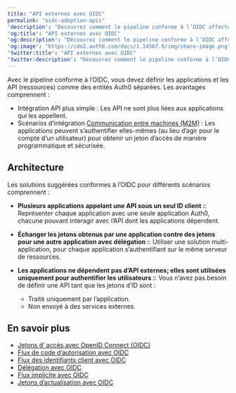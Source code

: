 ---
title: "API externes avec OIDC"
permalink: "oidc-adoption-apis"
'description': "Découvrez comment le pipeline conforme à l’OIDC affecte votre utilisation des API externes et des jetons utilisés pour les sécuriser."
'og:title': "API externes avec OIDC"
'og:description': "Découvrez comment le pipeline conforme à l’OIDC affecte votre utilisation des API externes et des jetons utilisés pour les sécuriser."
'og:image': "https://cdn2.auth0.com/docs/1.14567.0/img/share-image.png"
'twitter:title': "API externes avec OIDC"
'twitter:description': "Découvrez comment le pipeline conforme à l’OIDC affecte votre utilisation des API externes et des jetons utilisés pour les sécuriser."
---

Avec le pipeline conforme à l’OIDC, vous devez définir les applications et les API (ressources) comme des entités Auth0 séparées. Les avantages comprennent :

* Intégration API plus simple : Les API ne sont plus liées aux applications qui les appellent.
* Scénarios d’intégration  [Communication entre machines (M2M)](/docs/fr-ca/get-started/authentication-and-authorization-flow/client-credentials-flow) : Les applications peuvent s’authentifier elles-mêmes (au lieu d’agir pour le compte d’un utilisateur) pour obtenir un jeton d’accès de manière programmatique et sécurisée.

## Architecture

Les solutions suggérées conformes à l’OIDC pour différents scénarios comprennent :

* **Plusieurs applications appelant une API sous un seul ID client :**: Représenter chaque application avec une seule application Auth0, chacune pouvant interagir avec l’API dont les applications dépendent.
* **Échanger les jetons obtenus par une application contre des jetons pour une autre application avec délégation :**: Utiliser une solution multi-application, pour chaque application s’authentifiant sur le même serveur de ressources.
* **Les applications ne dépendent pas d’API externes; elles sont utilisées uniquement pour authentifier les utilisateurs :**: Vous n’avez pas besoin de définir une API tant que les jetons d’ID sont :

  + Traité uniquement par l’application.
  + Non envoyé à des services externes.

## En savoir plus

* [Jetons d’ accès avec OpenID Connect (OIDC)](/docs/fr-ca/authenticate/login/oidc-conformant-authentication/oidc-adoption-access-tokens)
* [Flux de code d’autorisation avec OIDC](/docs/fr-ca/authenticate/login/oidc-conformant-authentication/oidc-adoption-auth-code-flow)
* [Flux des identifiants client avec OIDC](/docs/fr-ca/authenticate/login/oidc-conformant-authentication/oidc-adoption-client-credentials-flow)
* [Délégation avec OIDC](/docs/fr-ca/authenticate/login/oidc-conformant-authentication/oidc-adoption-delegation)
* [Flux implicite avec OIDC](/docs/fr-ca/authenticate/login/oidc-conformant-authentication/oidc-adoption-implicit-flow)
* [Jetons d’actualisation avec OIDC](/docs/fr-ca/authenticate/login/oidc-conformant-authentication/oidc-adoption-refresh-tokens)